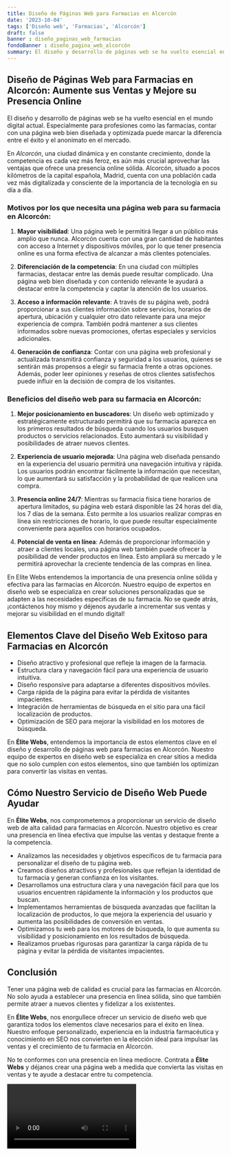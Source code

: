 ```yaml
---
title: Diseño de Páginas Web para Farmacias en Alcorcón
date: '2023-10-04'
tags: ['Diseño web', 'Farmacias', 'Alcorcón']
draft: false
banner : diseño_paginas_web_farmacias
fondoBanner : diseño_pagina_web_alcorcón
summary: El diseño y desarrollo de páginas web se ha vuelto esencial en el mundo digital actual. Especialmente para profesiones como las farmacias, contar con una página web bien diseñada y optimizada puede marcar la diferencia entre el éxito y el anonimato en el mercado. 
---
```


## Diseño de Páginas Web para Farmacias en Alcorcón: Aumente sus Ventas y Mejore su Presencia Online

El diseño y desarrollo de páginas web se ha vuelto esencial en el mundo digital actual. Especialmente para profesiones como las farmacias, contar con una página web bien diseñada y optimizada puede marcar la diferencia entre el éxito y el anonimato en el mercado. 

En *Alcorcón*, una ciudad dinámica y en constante crecimiento, donde la competencia es cada vez más feroz, es aún más crucial aprovechar las ventajas que ofrece una presencia online sólida. Alcorcón, situado a pocos kilómetros de la capital española, Madrid, cuenta con una población cada vez más digitalizada y consciente de la importancia de la tecnología en su día a día.

### Motivos por los que necesita una página web para su farmacia en Alcorcón:

1. **Mayor visibilidad**: Una página web le permitirá llegar a un público más amplio que nunca. Alcorcón cuenta con una gran cantidad de habitantes con acceso a Internet y dispositivos móviles, por lo que tener presencia online es una forma efectiva de alcanzar a más clientes potenciales.

2. **Diferenciación de la competencia**: En una ciudad con múltiples farmacias, destacar entre las demás puede resultar complicado. Una página web bien diseñada y con contenido relevante le ayudará a destacar entre la competencia y captar la atención de los usuarios.

3. **Acceso a información relevante**: A través de su página web, podrá proporcionar a sus clientes información sobre servicios, horarios de apertura, ubicación y cualquier otro dato relevante para una mejor experiencia de compra. También podrá mantener a sus clientes informados sobre nuevas promociones, ofertas especiales y servicios adicionales.

4. **Generación de confianza**: Contar con una página web profesional y actualizada transmitirá confianza y seguridad a los usuarios, quienes se sentirán más propensos a elegir su farmacia frente a otras opciones. Además, poder leer opiniones y reseñas de otros clientes satisfechos puede influir en la decisión de compra de los visitantes.

### Beneficios del diseño web para su farmacia en Alcorcón:

1. **Mejor posicionamiento en buscadores**: Un diseño web optimizado y estratégicamente estructurado permitirá que su farmacia aparezca en los primeros resultados de búsqueda cuando los usuarios busquen productos o servicios relacionados. Esto aumentará su visibilidad y posibilidades de atraer nuevos clientes.

2. **Experiencia de usuario mejorada**: Una página web diseñada pensando en la experiencia del usuario permitirá una navegación intuitiva y rápida. Los usuarios podrán encontrar fácilmente la información que necesitan, lo que aumentará su satisfacción y la probabilidad de que realicen una compra.

3. **Presencia online 24/7**: Mientras su farmacia física tiene horarios de apertura limitados, su página web estará disponible las 24 horas del día, los 7 días de la semana. Esto permite a los usuarios realizar compras en línea sin restricciones de horario, lo que puede resultar especialmente conveniente para aquellos con horarios ocupados.

4. **Potencial de venta en línea**: Además de proporcionar información y atraer a clientes locales, una página web también puede ofrecer la posibilidad de vender productos en línea. Esto ampliará su mercado y le permitirá aprovechar la creciente tendencia de las compras en línea.

En Elite Webs entendemos la importancia de una presencia online sólida y efectiva para las farmacias en Alcorcón. Nuestro equipo de expertos en diseño web se especializa en crear soluciones personalizadas que se adapten a las necesidades específicas de su farmacia. No se quede atrás, ¡contáctenos hoy mismo y déjenos ayudarle a incrementar sus ventas y mejorar su visibilidad en el mundo digital!

<GifSeo />

<Cta />

## Elementos Clave del Diseño Web Exitoso para Farmacias en Alcorcón

- Diseño atractivo y profesional que refleje la imagen de la farmacia.
- Estructura clara y navegación fácil para una experiencia de usuario intuitiva.
- Diseño responsive para adaptarse a diferentes dispositivos móviles.
- Carga rápida de la página para evitar la pérdida de visitantes impacientes.
- Integración de herramientas de búsqueda en el sitio para una fácil localización de productos.
- Optimización de SEO para mejorar la visibilidad en los motores de búsqueda.

En **Élite Webs**, entendemos la importancia de estos elementos clave en el diseño y desarrollo de páginas web para farmacias en Alcorcón. Nuestro equipo de expertos en diseño web se especializa en crear sitios a medida que no solo cumplen con estos elementos, sino que también los optimizan para convertir las visitas en ventas.

## Cómo Nuestro Servicio de Diseño Web Puede Ayudar

En **Élite Webs**, nos comprometemos a proporcionar un servicio de diseño web de alta calidad para farmacias en Alcorcón. Nuestro objetivo es crear una presencia en línea efectiva que impulse las ventas y destaque frente a la competencia.

- Analizamos las necesidades y objetivos específicos de tu farmacia para personalizar el diseño de tu página web.
- Creamos diseños atractivos y profesionales que reflejan la identidad de tu farmacia y generan confianza en los visitantes.
- Desarrollamos una estructura clara y una navegación fácil para que los usuarios encuentren rápidamente la información y los productos que buscan.
- Implementamos herramientas de búsqueda avanzadas que facilitan la localización de productos, lo que mejora la experiencia del usuario y aumenta las posibilidades de conversión en ventas.
- Optimizamos tu web para los motores de búsqueda, lo que aumenta su visibilidad y posicionamiento en los resultados de búsqueda.
- Realizamos pruebas rigurosas para garantizar la carga rápida de tu página y evitar la pérdida de visitantes impacientes.

## Conclusión

Tener una página web de calidad es crucial para las farmacias en Alcorcón. No solo ayuda a establecer una presencia en línea sólida, sino que también permite atraer a nuevos clientes y fidelizar a los existentes.

En **Élite Webs**, nos enorgullece ofrecer un servicio de diseño web que garantiza todos los elementos clave necesarios para el éxito en línea. Nuestro enfoque personalizado, experiencia en la industria farmacéutica y conocimiento en SEO nos convierten en la elección ideal para impulsar las ventas y el crecimiento de tu farmacia en Alcorcón.

No te conformes con una presencia en línea mediocre. Contrata a **Élite Webs** y déjanos crear una página web a medida que convierta las visitas en ventas y te ayude a destacar entre tu competencia.

<Video />

<CtaBot job='Farmacias' city='Alcorcón'/>

<Gmaps query='Alcorcón+españa+maps' />